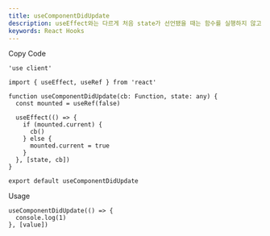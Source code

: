 ```yaml
---
title: useComponentDidUpdate
description: useEffect와는 다르게 처음 state가 선언됐을 때는 함수를 실행하지 않고, 이후 state가 변경되었을 때만 함수를 실행하도록 하는 훅스입니다.
keywords: React Hooks
---
```


<Steps>

<Step>Copy Code</Step>

```tsx title="hooks/use-component-did-update.tsx"
'use client'

import { useEffect, useRef } from 'react'

function useComponentDidUpdate(cb: Function, state: any) {
  const mounted = useRef(false)

  useEffect(() => {
    if (mounted.current) {
      cb()
    } else {
      mounted.current = true
    }
  }, [state, cb])
}

export default useComponentDidUpdate
```

<Step>Usage</Step>

```tsx
useComponentDidUpdate(() => {
  console.log(1)
}, [value])
```

</Steps>

